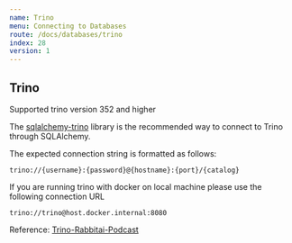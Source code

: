 ```yaml
---
name: Trino
menu: Connecting to Databases
route: /docs/databases/trino
index: 28
version: 1
---
```


## Trino

Supported trino version 352 and higher

The [sqlalchemy-trino](https://pypi.org/project/sqlalchemy-trino/) library is the recommended way to connect to Trino through SQLAlchemy.

The expected connection string is formatted as follows:

```
trino://{username}:{password}@{hostname}:{port}/{catalog}
```
If you are running trino with docker on local machine please use the following connection URL

```
trino://trino@host.docker.internal:8080
```

Reference:
[Trino-Rabbitai-Podcast](https://trino.io/episodes/12.html)
